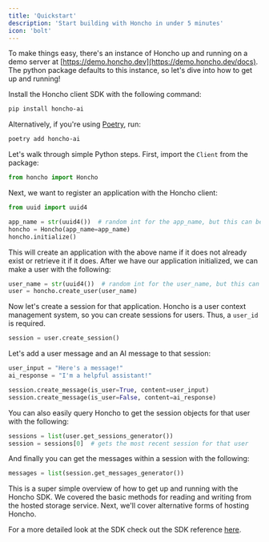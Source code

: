 ```yaml
---
title: 'Quickstart'
description: 'Start building with Honcho in under 5 minutes'
icon: 'bolt'
---
```


To make things easy, there's an instance of Honcho up and running on a demo
server at [https://demo.honcho.dev](https://demo.honcho.dev/docs). The python
package defaults to this instance, so let's dive into how to get up and
running!


Install the Honcho client SDK with the following command:
```bash
pip install honcho-ai
```
Alternatively, if you're using [Poetry](https://python-poetry.org/), run:
```bash
poetry add honcho-ai
```

Let's walk through simple Python steps. First, import the `Client` from the package:

```python
from honcho import Honcho
```

Next, we want to register an application with the Honcho client:
```python
from uuid import uuid4

app_name = str(uuid4())  # random int for the app_name, but this can be any string
honcho = Honcho(app_name=app_name)
honcho.initialize()
```

This will create an application with the above name if it does not already exist or retrieve it if it does. After we have our application
initialized, we can make a user with the following:

```python
user_name = str(uuid4())  # random int for the user_name, but this can be anything, should be unique for each user
user = honcho.create_user(user_name)
```

Now let's create a session for that application. Honcho is a user context management system, so you can create sessions for users. Thus, a `user_id` is required.
```python
session = user.create_session()
```

Let's add a user message and an AI message to that session:
```python
user_input = "Here's a message!"
ai_response = "I'm a helpful assistant!"

session.create_message(is_user=True, content=user_input)
session.create_message(is_user=False, content=ai_response)
```

You can also easily query Honcho to get the session objects for that user with the following:
```python
sessions = list(user.get_sessions_generator())
session = sessions[0]  # gets the most recent session for that user
```

And finally you can get the messages within a session with the following:
```python
messages = list(session.get_messages_generator())
```

This is a super simple overview of how to get up and running with the Honcho SDK. We covered the basic methods for reading and writing from the hosted storage service. Next, we'll cover alternative forms of hosting Honcho.

For a more detailed look at the SDK check out the SDK reference [here](https://api.python.honcho.dev/).